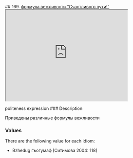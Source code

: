 ## 169. <a href =  'https://agricolamz.github.io/The_Circassian_Isoglosses_Database/169.html'>формула вежливости "Счастливого пути!"</a><div class='box'><iframe src='https://agricolamz.github.io/The_Circassian_Isoglosses_Database/169.html' width = '400px' height = '300px'></iframe></div>politeness expression
### Description

Приведены различные формулы вежливости

### Values
There are the following value for each idiom:

* Bzhedug  гъогумаф [Ситимова 2004: 118] 

